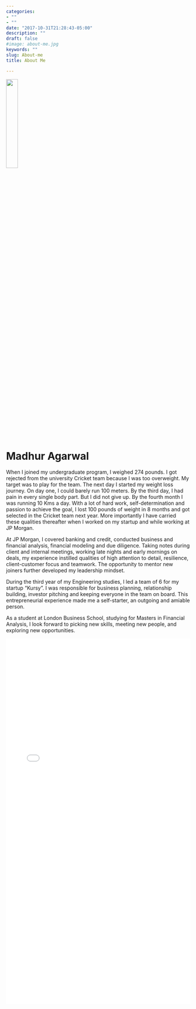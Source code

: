 ```yaml
---
categories:
- ""
- ""
date: "2017-10-31T21:28:43-05:00"
description: ""
draft: false
#image: about-me.jpg
keywords: ""
slug: About-me
title: About Me

---
```


![](../pic01.jpg){width=25% height=25%}

# Madhur Agarwal

When I joined my undergraduate program, I weighed 274 pounds. I got rejected from the university Cricket team because I was too overweight. My target was to play for the team. The next day I started my weight loss journey. On day one, I could barely run 100 meters. By the third day, I had pain in every single body part. But I did not give up. By the fourth month I was running 10 Kms a day. With a lot of hard work, self-determination and passion to achieve the goal, I lost 100 pounds of weight in 8 months and got selected in the Cricket team next year. More importantly I have carried these qualities thereafter when I worked on my startup and while working at JP Morgan.

At JP Morgan, I covered banking and credit, conducted business and financial analysis, financial modeling and due diligence. Taking notes during client and internal meetings, working late nights and early mornings on deals, my experience instilled qualities of high attention to detail, resilience, client-customer focus and teamwork. The opportunity to mentor new joiners further developed my leadership mindset.

During the third year of my Engineering studies, I led a team of 6 for my startup “Kursy”. I was responsible for business planning, relationship building, investor pitching and keeping everyone in the team on board. This entrepreneurial experience made me a self-starter, an outgoing and amiable person.

As a student at London Business School, studying for Masters in Financial Analysis, I look forward to picking new skills, meeting new people, and exploring new opportunities.

![](../Resume.pdf){width=100% height=1000}
